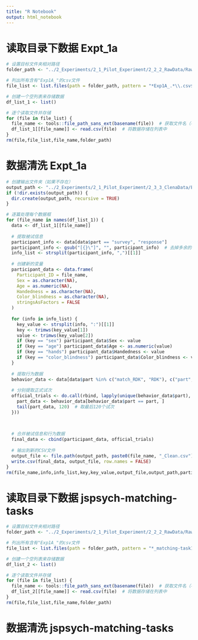 ```yaml
---
title: "R Notebook"
output: html_notebook
---
```


# 读取目录下数据 Expt_1a
```r
# 设置目标文件夹相对路径
folder_path <- "../2_Experiments/2_1_Pilot_Experiment/2_2_2_RawData/RawData"

# 列出所有含有"Exp1A_"的csv文件
file_list <- list.files(path = folder_path, pattern = "*Exp1A_.*\\.csv$", full.names = TRUE)

# 创建一个空列表来存储数据
df_list_1 <- list()

# 逐个读取文件并存储
for (file in file_list) {
  file_name <- tools::file_path_sans_ext(basename(file))  # 获取文件名（不带扩展名）
  df_list_1[[file_name]] <- read.csv(file)  # 将数据存储在列表中
}
rm(file,file_list,file_name,folder_path)
```

# 数据清洗 Expt_1a
```r
# 创建输出文件夹（如果不存在）
output_path <- "../2_Experiments/2_1_Pilot_Experiment/2_3_3_ClenaData/Expt_1a"
if (!dir.exists(output_path)) {
  dir.create(output_path, recursive = TRUE)
}

# 逐篇处理每个数据框
for (file_name in names(df_list_1)) {
  data <- df_list_1[[file_name]]
  
  # 提取被试信息
  participant_info <- data[data$part == "survey", "response"]
  participant_info <- gsub("[{}\"]", "", participant_info)  # 去掉多余的字符
  info_list <- strsplit(participant_info, ",")[[1]]
  
  # 创建新的变量
  participant_data <- data.frame(
    Participant_ID = file_name,
    Sex = as.character(NA),
    Age = as.numeric(NA),
    Handedness = as.character(NA),
    Color_blindness = as.character(NA),
    stringsAsFactors = FALSE
  )
  
  for (info in info_list) {
    key_value <- strsplit(info, ":")[[1]]
    key <- trimws(key_value[1])
    value <- trimws(key_value[2])
    if (key == "sex") participant_data$Sex <- value
    if (key == "age") participant_data$Age <- as.numeric(value)
    if (key == "hands") participant_data$Handedness <- value
    if (key == "color_blindness") participant_data$Color_blindness <- value
  }
  
  # 提取行为数据
  behavior_data <- data[data$part %in% c("match_RDK", "RDK"), c("part", "rt", "response", "correct", "match", "association", "difficulty")]
  
  # 分别提取正式试次
  official_trials <- do.call(rbind, lapply(unique(behavior_data$part), function(part) {
    part_data <- behavior_data[behavior_data$part == part, ]
    tail(part_data, 120)  # 取最后120个试次
  }))
  

  
  # 合并被试信息和行为数据
  final_data <- cbind(participant_data, official_trials)
  
  # 输出到新的CSV文件
  output_file <- file.path(output_path, paste0(file_name, "_Clean.csv"))
  write.csv(final_data, output_file, row.names = FALSE)
}
rm(file_name,info,info_list,key,key_value,output_file,output_path,participant_data,participant_info,value,final_data,behavior_data,official_trials)
```

# 读取目录下数据 jspsych-matching-tasks
```r
# 设置目标文件夹相对路径
folder_path <- "../2_Experiments/2_1_Pilot_Experiment/2_2_2_RawData/RawData"

# 列出所有含有"Exp1A_"的csv文件
file_list <- list.files(path = folder_path, pattern = "*_matching-task1.*\\.csv$", full.names = TRUE)

# 创建一个空列表来存储数据
df_list_2 <- list()

# 逐个读取文件并存储
for (file in file_list) {
  file_name <- tools::file_path_sans_ext(basename(file))  # 获取文件名（不带扩展名）
  df_list_2[[file_name]] <- read.csv(file)  # 将数据存储在列表中
}
rm(file,file_list,file_name,folder_path)
```

# 数据清洗 jspsych-matching-tasks
```r

```